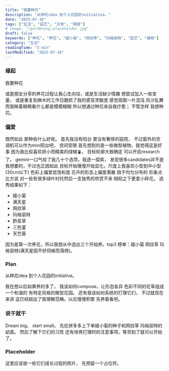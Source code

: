 ```yaml
---
title: "我要种花"
description: "从种花idea 到个人花园的initiative。"
date: "2025-07-16"
tags: ["生活", "园艺", "日常", "随笔"]
# image: "/gardening-placeholder.jpg"
draft: false
keywords: ["种花", "养花", "姬小菊", "网纹草", "玛格丽特", "园艺", "植物"]
category: "生活"
readingTime: "3 min"
lastModified: "2025-07-16"
---
```


### 缘起

我要种花

或是朋友分享的养花过程让我心生向往，或是生活缺少情趣 想尝试加入一些变量， 或是重复到麻木的工作日磨损了我的感官灵敏度 感觉周围一片混沌 风沙乱舞 而我眯着眼睛看什么都是模模糊糊 所以想通过种花来自我疗愈； 不管怎样 我想种花。

### 偏爱

既然如此 那种些什么好呢。 首先我没有阳台 更没有奢侈的庭院， 不过窗外的空调机可以作为mini阳台吧， 空间受限 首先想到的是一些微型植物，我觉得这是好事 因为我比较喜欢娇小而精美的绿植🪴。 目标轮廓大致确定 可以开启research了。 gemini一口气给了我几十个选项，我逐一探索， 发现很多candidates并不是我想要的，不过也正因如此 目标开始慢慢开始显化，尺度上我喜欢小型到中小型(30cm以下) 色彩上偏爱低饱和度 花卉的形态上偏爱离散 趋于均匀分布的 形象点比方说 对一些有很多绿叶衬托然后一支独秀的欣赏不来 相较之下更爱小碎花。 选秀结果如下：

- 姬小菊
- 满天星
- 网纹草
- 玛格丽特
- 酢浆草
- 三色堇
- 天竺葵

因为是第一次养花，所以我想从中选出三个开始养。top3 榜单：姬小菊 网纹草 玛格丽特(满天星因不好伺候而落榜)。

### Plan

从种花idea 到个人花园的initiative。

我在想以后如果养的多了， 我该如何compose，让形态各异 色彩不同的花草组成一个和谐的 有特定风格的微型花园。 还有我该如何系统的打理它们， 不过就现在来讲 这已经超出了我理解范畴。以后慢慢积累 先养着看吧。

### 说干就干

Dream big， start small。 先在拼多多上下单姬小菊的种子和网纹草 玛格丽特的幼苗。 然后了解下它们的习性 还有培育打理时的注意事项。等货到了就可以开始了。

### Placeholder

这里应该放一些它们成长过程的照片， 先预留一个占位符。
